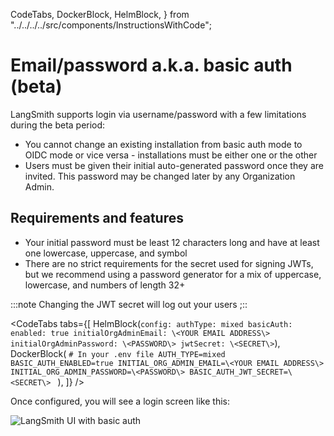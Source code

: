   CodeTabs,
  DockerBlock,
  HelmBlock,
} from "../../../../src/components/InstructionsWithCode";

# Email/password a.k.a. basic auth (beta)

LangSmith supports login via username/password with a few limitations during the beta period:

- You cannot change an existing installation from basic auth mode to OIDC mode or vice versa - installations must be either one or the other
- Users must be given their initial auto-generated password once they are invited. This password may be changed later by any Organization Admin.

## Requirements and features

- Your initial password must be least 12 characters long and have at least one lowercase, uppercase, and symbol
- There are no strict requirements for the secret used for signing JWTs, but we recommend using a password generator for a mix of uppercase, lowercase, and numbers of length 32+

:::note
Changing the JWT secret will log out your users
;::

<CodeTabs
  tabs={[
    HelmBlock(`config:
  authType: mixed
  basicAuth:
    enabled: true
    initialOrgAdminEmail: \<YOUR EMAIL ADDRESS\>
    initialOrgAdminPassword: \<PASSWORD\>
    jwtSecret: \<SECRET\>`),
    DockerBlock(
      `# In your .env file
AUTH_TYPE=mixed
BASIC_AUTH_ENABLED=true
INITIAL_ORG_ADMIN_EMAIL=\<YOUR EMAIL ADDRESS\>
INITIAL_ORG_ADMIN_PASSWORD=\<PASSWORD\>
BASIC_AUTH_JWT_SECRET=\<SECRET\>
    `
    ),
  ]}
/>

Once configured, you will see a login screen like this:

![LangSmith UI with basic auth](../static/langsmith_ui_basic_auth.png)
